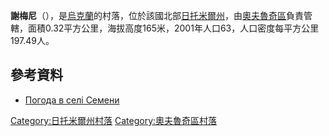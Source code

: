 {{coord|51|10|29|N|28|41|23|E|scale:30000|display=title}}

'''謝梅尼'''（{{lang-uk|Семени}}），是[[烏克蘭|烏克蘭]]的村落，位於該國北部[[日托米爾州|日托米爾州]]，由[[奧夫魯奇區|奧夫魯奇區]]負責管轄，面積0.32平方公里，海拔高度165米，2001年人口63，人口密度每平方公里197.49人。

==參考資料==
* [http://weather.in.ua/ua/zhitomirskaja/23550 Погода в селі Семени]{{Wayback|url=http://weather.in.ua/ua/zhitomirskaja/23550 |date=20111219121902 }}

{{DEFAULTSORT:Семени}}
[[Category:日托米爾州村落|Category:日托米爾州村落]]
[[Category:奧夫魯奇區村落|Category:奧夫魯奇區村落]]


{{Zhytomyr-geo-stub}}